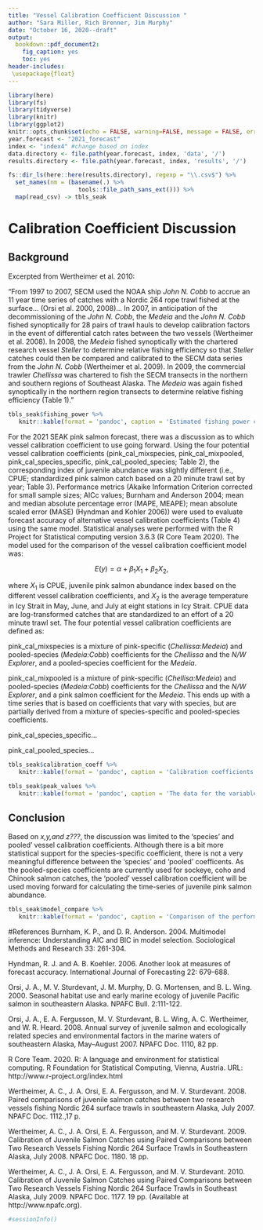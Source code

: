 ```yaml
---
title: "Vessel Calibration Coefficient Discussion "
author: "Sara Miller, Rich Brenner, Jim Murphy"
date: "October 16, 2020--draft"
output:
  bookdown::pdf_document2:
    fig_caption: yes
    toc: yes
header-includes:
 \usepackage{float}
---
```

```r
library(here)
library(fs)
library(tidyverse)
library(knitr)
library(ggplot2)
knitr::opts_chunk$set(echo = FALSE, warning=FALSE, message = FALSE, error=FALSE)
year.forecast <- "2021_forecast" 
index <- "index4" #change based on index
data.directory <- file.path(year.forecast, index, 'data', '/')
results.directory <- file.path(year.forecast, index, 'results', '/')
```

```r

fs::dir_ls(here::here(results.directory), regexp = "\\.csv$") %>% 
  set_names(nm = (basename(.) %>% 
                    tools::file_path_sans_ext())) %>%
  map(read_csv) -> tbls_seak

```

# Calibration Coefficient Discussion
## Background
Excerpted from Wertheimer et al. 2010:  

"From 1997 to 2007, SECM used the NOAA ship *John N. Cobb* to accrue an 11 year time series of catches with a Nordic 264 rope trawl fished at the surface... (Orsi et al. 2000, 2008)... In 2007, in anticipation of the decommissioning of the *John N. Cobb*, the *Medeia* and the *John N. Cobb* fished synoptically for 28 pairs of trawl hauls to develop calibration factors in the event of differential catch rates between the two vessels (Wertheimer et al. 2008).  In 2008, the *Medeia* fished synoptically with the chartered research vessel *Steller* to determine relative fishing efficiency so that *Steller* catches could then be compared and calibrated to the SECM data series from the *John N. Cobb* (Wertheimer et al. 2009).  In 2009, the commercial trawler *Chellissa* was chartered to fish the SECM transects in the northern and southern regions of Southeast Alaska. The *Medeia* was again fished synoptically in the northern region transects to determine relative fishing efficiency (Table 1)."


```r
tbls_seak$fishing_power %>% 
   knitr::kable(format = 'pandoc', caption = 'Estimated fishing power coefficients for juvenile salmon catches by the different vessels used during the Southeast Alaska Coastal Monitoring survey (Wertheimer et al.  2008, 2009, and 2010).*Chellissa:Cobb* was calculated from pink salmon estimates for *Chellisa:Medeia* and *Medeia:Cobb*. *Mixed Chellissa:Cobb* was a mixture of species estimates for *Chellisa:Medeia* and a pooled species estimate for *Medeia:Cobb*. One of the primary trawl vessels, F/V *Northwest Explorer*, has not been calibrated and it is assumed to have the same fishing power as the *Chellissa*.', row.names = F)
```
			
For the 2021 SEAK pink salmon forecast, there was a discussion as to which vessel calibration coefficient to use going forward. Using the four potential vessel calibration coefficients (pink_cal_mixspecies, pink_cal_mixpooled, pink_cal_species_specific, pink_cal_pooled_species; Table 2), the corresponding index of juvenile abundance was slightly different (i.e., CPUE; standardized pink salmon catch based on a 20 minute trawl set by year; Table 3). Performance metrics (Akaike Information Criterion corrected for small sample sizes; AICc values; Burnham and Anderson 2004; mean and median absolute percentage error (MAPE, MEAPE); mean absolute scaled error (MASE) (Hyndman and Kohler 2006)) were used to evaluate forecast accuracy of alternative vessel calibration coefficients (Table 4) using the same model. Statistical analyses were performed with the R Project for Statistical computing version 3.6.3 (R Core Team 2020). The model used for the comparison of the vessel calibration coefficient model was:

$$E(y) = \alpha + \beta_1{X_1} + \beta_2{X_2},$$   

where ${X_1}$ is CPUE, juvenile pink salmon abundance index based on the different vessel calibration coefficients, and ${X_2}$ is the average temperature in Icy Strait in May, June, and July at eight stations in Icy Strait. CPUE data are log-transformed catches that are standardized to an effort of a 20 minute trawl set. The four potential vessel calibration coefficients are defined as:  

pink_cal_mixspecies is a mixture of pink-specific (*Chellissa:Medeia*) and pooled-species (*Medeia:Cobb*) coefficients for the *Chellissa* and the *N/W Explorer*, and a pooled-species coefficient for the *Medeia*.

pink_cal_mixpooled is a mixture of pink-specific (*Chellisa:Medeia*) and pooled-species (*Medeia:Cobb*) coefficients for the *Chellissa* and the *N/W Explorer*, and a pink salmon coefficient for the *Medeia*. This ends up with a time series that is based on coefficients that vary with species, but are partially derived from a mixture of species-specific and pooled-species coefficients.

pink_cal_species_specific...

pink_cal_pooled_species...


```r
tbls_seak$calibration_coeff %>% 
   knitr::kable(format = 'pandoc', caption = 'Calibration coefficients used to convert vessel-specific catches to *Cobb* units. Direct calibrations with the *Cobb* are estimated for the *Steller* and *Medeia*, therefore mixed coefficients are only applied to the *Chellissa* and *NW Explorer*.  Species-specific or pooled-species coefficients could be used as the mixed coefficients for the *Steller* and *Medeia*.', row.names = F)
```



```r
tbls_seak$peak_values %>% 
   knitr::kable(format = 'pandoc', caption = 'The data for the variable CPUE (index of juvenile pink salmon abundance based on log-transformed catches that are standardized to an effort of a 20 minute trawl set) using different vessel calibration coefficients.', row.names = F)
```
	
## Conclusion
Based on *x,y,and z???*, the discussion was limited to the 'species' and pooled' vessel calibration coefficients. Although there is a bit more statistical support for the species-specific coefficient, there is not a very meaningful difference between the 'species' and 'pooled' coefficents. As the pooled-species coefficients are currently used for sockeye, coho and Chinook salmon catches, the 'pooled' vessel calibration coefficient will be used moving forward for calculating the time-series of juvenile pink salmon abundance.

```r
tbls_seak$model_compare %>% 
   knitr::kable(format = 'pandoc', caption = 'Comparison of the performance metrics for a model based on calculating a time-series of juvenile pink salmon abundance using different vessel calibration coefficients.', row.names = F)
```

#References
Burnham, K. P., and D. R. Anderson. 2004. Multimodel inference: Understanding AIC and BIC in model selection. Sociological Methods and Research 33: 261-304.

Hyndman, R. J. and A. B. Koehler. 2006. Another look at measures of forecast accuracy. International Journal of Forecasting 22: 679-688.

Orsi, J. A., M. V. Sturdevant, J. M. Murphy, D. G. Mortensen, and B. L. Wing. 2000. Seasonal habitat use and early marine ecology of juvenile Pacific salmon in southeastern Alaska. NPAFC Bull. 2:111-122.

Orsi, J. A., E. A. Fergusson, M. V. Sturdevant, B. L. Wing, A. C. Wertheimer, and W. R. Heard. 2008. Annual survey of juvenile salmon and ecologically related species and environmental factors in the marine waters of southeastern Alaska, May–August 2007. NPAFC Doc. 1110, 82 pp.

R Core Team. 2020. R: A language and environment for statistical computing. R Foundation for Statistical Computing, Vienna, Austria. URL: http://www.r-project.org/index.html 

Wertheimer, A. C., J. A. Orsi, E. A. Fergusson, and M. V. Sturdevant. 2008. Paired comparisons of juvenile salmon catches between two research vessels fishing Nordic 264 surface trawls in southeastern Alaska, July 2007. NPAFC Doc. 1112.,17 p.

Wertheimer, A. C., J. A. Orsi, E. A. Fergusson, and M. V. Sturdevant. 2009. Calibration of Juvenile Salmon Catches using Paired Comparisons between Two Research Vessels Fishing Nordic 264 Surface Trawls in Southeastern Alaska, July 2008. NPAFC Doc. 1180. 18 pp.

Wertheimer, A. C., J. A. Orsi, E. A. Fergusson, and M. V. Sturdevant. 2010. Calibration of Juvenile Salmon Catches using Paired Comparisons between Two Research Vessels Fishing Nordic 264 Surface Trawls in Southeast Alaska, July 2009. NPAFC Doc. 1177. 19 pp. (Available at http://www.npafc.org).

```r
#sessionInfo()
```
